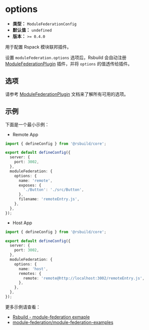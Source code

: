 # options

- **类型：** `ModuleFederationConfig`
- **默认值：** `undefined`
- **版本：** `>= 0.4.0`

用于配置 Rspack 模块联邦插件。

设置 `moduleFederation.options` 选项后，Rsbuild 会自动注册 [ModuleFederationPlugin](https://rspack.dev/config/plugins#containermodulefederationplugin) 插件，并将 `options` 的值透传给插件。

## 选项

请参考 [ModuleFederationPlugin](https://rspack.dev/config/plugins#containermodulefederationplugin) 文档来了解所有可用的选项。

## 示例

下面是一个最小示例：

- Remote App

```ts title="rsbuild.config.ts"
import { defineConfig } from '@rsbuild/core';

export default defineConfig({
  server: {
    port: 3002,
  },
  moduleFederation: {
    options: {
      name: 'remote',
      exposes: {
        './Button': './src/Button',
      },
      filename: 'remoteEntry.js',
    },
  },
});
```

- Host App

```ts title="rsbuild.config.ts"
import { defineConfig } from '@rsbuild/core';

export default defineConfig({
  server: {
    port: 3002,
  },
  moduleFederation: {
    options: {
      name: 'host',
      remotes: {
        remote: 'remote@http://localhost:3002/remoteEntry.js',
      },
    },
  },
});
```

更多示例请查看：

- [Rsbuild - module-federation exmaple](https://github.com/web-infra-dev/rsbuild/tree/main/examples/module-federation)
- [module-federation/module-federation-examples](https://github.com/module-federation/module-federation-examples)
